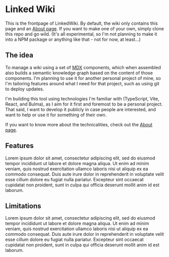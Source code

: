 # Linked Wiki

This is the frontpage of LinkedWiki. By default, the wiki only contains this page and an [About page](/about). If you
want to make one of your own, simply clone this repo and go wild. (It's all experimental, so I'm not planning to make
it into a NPM package or anything like that - not for now, at least...)

## The idea

To manage a wiki using a set of [MDX](https://mdxjs.com/) components, which when assembled also builds a semantic
knowledge graph based on the content of those components. I'm planning to use it for another personal project of
mine, so I'm tailoring features around what I need for that project, such as using git to deploy updates.

I'm building this tool using technologies I'm familiar with (TypeScript, Vite, React, and Bulma), as I aim for
it first and foremost to be a personal project. That said, I want to develop it publicly in case people are interested,
and want to help or use it for something of their own.

If you want to know more about the technicalities, check out the [About page](/about).

## Features

Lorem ipsum dolor sit amet, consectetur adipiscing elit, sed do eiusmod tempor incididunt ut labore et dolore magna
aliqua. Ut enim ad minim veniam, quis nostrud exercitation ullamco laboris nisi ut aliquip ex ea commodo consequat.
Duis aute irure dolor in reprehenderit in voluptate velit esse cillum dolore eu fugiat nulla pariatur. Excepteur sint
occaecat cupidatat non proident, sunt in culpa qui officia deserunt mollit anim id est laborum.

## Limitations

Lorem ipsum dolor sit amet, consectetur adipiscing elit, sed do eiusmod tempor incididunt ut labore et dolore magna
aliqua. Ut enim ad minim veniam, quis nostrud exercitation ullamco laboris nisi ut aliquip ex ea commodo consequat.
Duis aute irure dolor in reprehenderit in voluptate velit esse cillum dolore eu fugiat nulla pariatur. Excepteur sint
occaecat cupidatat non proident, sunt in culpa qui officia deserunt mollit anim id est laborum.
